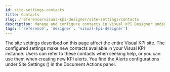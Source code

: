 ```yaml
---
id: site-settings-contacts
title: Contacts
slug: /reference/visual-kpi-designer/site-settings/contacts
description: Manage and configure contacts in Visual KPI Designer under Site Settings to provide support references and streamline alert creation.
tags: ['reference', 'designer', 'visual-kpi-designer']
---
```


<head>
  <title>Contacts</title>
  <meta name="keywords" content="Contacts, Visual KPI Designer, site settings, alert creation, user support, designer, reference, Visual KPI"/>
</head>


The site settings described on this page affect the entire Visual KPI site. The configured settings make new contacts available in your Visual KPI instance. Users can refer to these contacts when seeking help, or you can use them when creating new KPI alerts. You find the Alerts configurations under Site Settings (<PngFont name='options28' />) in the Document Actions panel.

<JsonToTable jsonData={table} />